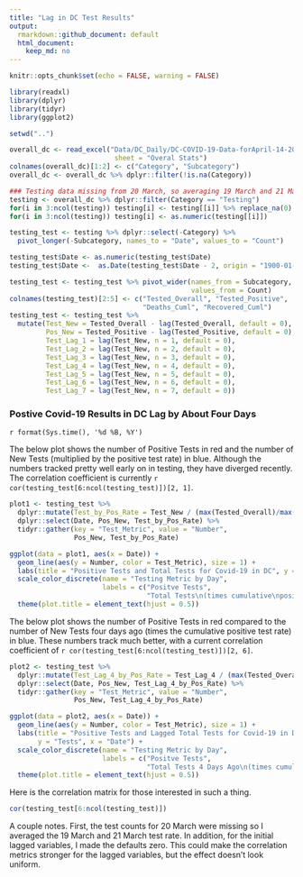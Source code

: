 ```yaml
---
title: "Lag in DC Test Results"
output:
  rmarkdown::github_document: default
  html_document: 
    keep_md: no
---
```


```r
knitr::opts_chunk$set(echo = FALSE, warning = FALSE)

library(readxl)
library(dplyr)
library(tidyr)
library(ggplot2)

setwd("..")

overall_dc <- read_excel("Data/DC_Daily/DC-COVID-19-Data-forApril-14-2020.xlsx",
                          sheet = "Overal Stats")
colnames(overall_dc)[1:2] <- c("Category", "Subcategory")
overall_dc <- overall_dc %>% dplyr::filter(!is.na(Category))

### Testing data missing from 20 March, so averaging 19 March and 21 March data
testing <- overall_dc %>% dplyr::filter(Category == "Testing")
for(i in 3:ncol(testing)) testing[i] <- testing[[i]] %>% replace_na(0)
for(i in 3:ncol(testing)) testing[i] <- as.numeric(testing[[i]])

testing_test <- testing %>% dplyr::select(-Category) %>% 
  pivot_longer(-Subcategory, names_to = "Date", values_to = "Count")

testing_test$Date <- as.numeric(testing_test$Date)
testing_test$Date <-  as.Date(testing_test$Date - 2, origin = "1900-01-01")

testing_test <- testing_test %>% pivot_wider(names_from = Subcategory,
                                             values_from = Count)
colnames(testing_test)[2:5] <- c("Tested_Overall", "Tested_Positive",
                                 "Deaths_Cuml", "Recovered_Cuml")
testing_test <- testing_test %>% 
  mutate(Test_New = Tested_Overall - lag(Tested_Overall, default = 0),
         Pos_New = Tested_Positive - lag(Tested_Positive, default = 0),
         Test_Lag_1 = lag(Test_New, n = 1, default = 0),
         Test_Lag_2 = lag(Test_New, n = 2, default = 0),
         Test_Lag_3 = lag(Test_New, n = 3, default = 0),
         Test_Lag_4 = lag(Test_New, n = 4, default = 0),
         Test_Lag_5 = lag(Test_New, n = 5, default = 0),
         Test_Lag_6 = lag(Test_New, n = 6, default = 0),
         Test_Lag_7 = lag(Test_New, n = 7, default = 0))
```

### Postive Covid-19 Results in DC Lag by About Four Days

`r format(Sys.time(), '%d %B, %Y')`

The below plot shows the number of Positive Tests in red and the number of New
Tests (multiplied by the positive test rate) in blue. Although the numbers 
tracked pretty well early on in testing, they have diverged recently. The 
correlation coefficient is currently `r cor(testing_test[6:ncol(testing_test)])[2, 1]`.

```r
plot1 <- testing_test %>% 
  dplyr::mutate(Test_by_Pos_Rate = Test_New / (max(Tested_Overall)/max(Tested_Positive))) %>% 
  dplyr::select(Date, Pos_New, Test_by_Pos_Rate) %>% 
  tidyr::gather(key = "Test_Metric", value = "Number",
                Pos_New, Test_by_Pos_Rate)

ggplot(data = plot1, aes(x = Date)) +
  geom_line(aes(y = Number, color = Test_Metric), size = 1) +
  labs(title = "Positive Tests and Total Tests for Covid-19 in DC", y = "Tests", x = "Date") +
  scale_color_discrete(name = "Testing Metric by Day",
                       labels = c("Positve Tests",
                                  "Total Tests\n(times cumulative\npositive test rate)")) +
  theme(plot.title = element_text(hjust = 0.5))
```

The below plot shows the number of Positive Tests in red compared to
the number of New Tests four days ago (times the cumulative positive test rate) 
in blue. These numbers track much better, with a current correlation coefficient
of `r cor(testing_test[6:ncol(testing_test)])[2, 6]`.

```r
plot2 <- testing_test %>% 
  dplyr::mutate(Test_Lag_4_by_Pos_Rate = Test_Lag_4 / (max(Tested_Overall)/max(Tested_Positive))) %>% 
  dplyr::select(Date, Pos_New, Test_Lag_4_by_Pos_Rate) %>% 
  tidyr::gather(key = "Test_Metric", value = "Number",
                Pos_New, Test_Lag_4_by_Pos_Rate)

ggplot(data = plot2, aes(x = Date)) +
  geom_line(aes(y = Number, color = Test_Metric), size = 1) +
  labs(title = "Positive Tests and Lagged Total Tests for Covid-19 in DC",
       y = "Tests", x = "Date") +
  scale_color_discrete(name = "Testing Metric by Day",
                       labels = c("Positve Tests",
                                  "Total Tests 4 Days Ago\n(times cumulative\n positive test rate)")) +
  theme(plot.title = element_text(hjust = 0.5))
```

Here is the correlation matrix for those interested in such a thing.

```r
cor(testing_test[6:ncol(testing_test)])
```

A couple notes. First, the test counts for 20 March were missing so I averaged 
the 19 March and 21 March test rate. In addition, for the initial lagged 
variables, I made the defaults zero. This could make the correlation metrics
stronger for the lagged variables, but the effect doesn't look uniform.